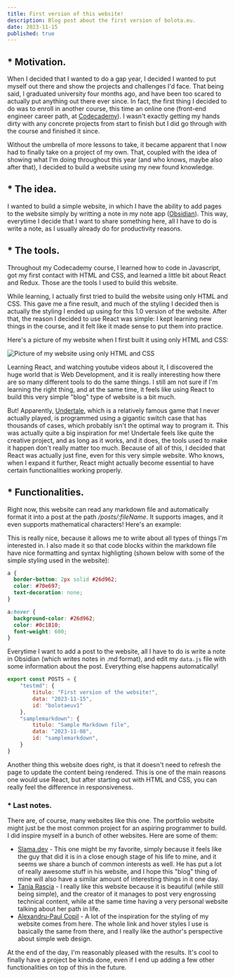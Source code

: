 ```yaml
---
title: First version of this website!
description: Blog post about the first version of bolota.eu.
date: 2023-11-15
published: true
---
```


## * Motivation.

When I decided that I wanted to do a gap year, I decided I wanted to put myself out there and show the projects and challenges I'd face. That being said, I graduated university four months ago, and have been too scared to actually put anything out there ever since. In fact, the first thing I decided to do was to enroll in another course, this time an online one (front-end engineer career path, at [Codecademy](https://www.codecademy.com/)). I wasn't exactly getting my hands dirty with any concrete projects from start to finish but I did go through with the course and finished it since.

Without the umbrella of more lessons to take, it became apparent that I now had to finally take on a project of my own. That, coupled with the idea of showing what I'm doing throughout this year (and who knows, maybe also after that), I decided to build a website using my new found knowledge.

## * The idea.

I wanted to build a simple website, in which I have the ability to add pages to the website simply by writting a note in my note app ([Obsidian](https://obsidian.md/)). This way, everytime I decide that I want to share something here, all I have to do is write a note, as I usually already do for productivity reasons. 

## * The tools.

Throughout my Codecademy course, I learned how to code in Javascript, got my first contact with HTML and CSS, and learned a little bit about React and Redux. Those are the tools I used to build this website.

While learning, I actually first tried to build the website using only HTML and CSS. This gave me a fine result, and much of the styling I decided then is actually the styling I ended up using for this 1.0 version of the website. After that, the reason I decided to use React was simple: I kept learning new things in the course, and it felt like it made sense to put them into practice.

Here's a picture of my website when I first built it using only HTML and CSS:

![Picture of my website using only HTML and CSS](/media/bolotaeuHTMLCSS.png)

Learning React, and watching youtube videos about it, I discovered the huge world that is Web Development, and it is really interesting how there are so many different tools to do the same things. I still am not sure if I'm learning the right thing, and at the same time, it feels like using React to build this very simple "blog" type of website is a bit much.

But! Apparently, [Undertale](https://undertale.com/), which is a relatively famous game that I never actually played, is programmed using a gigantic switch case that has thousands of cases, which probably isn't the optimal way to program it. This was actually quite a big inspiration for me! Undertale feels like quite the creative project, and as long as it works, and it does, the tools used to make it happen don't really matter too much. Because of all of this, I decided that React was actually just fine, even for this very simple website. Who knows, when I expand it further, React might actually become essential to have certain functionalities working properly. 

## * Functionalities.

Right now, this website can read any markdown file and automatically format it into a post at the path _/posts/:fileName_. It supports images, and it even supports mathematical characters! Here's an example:



This is really nice, because it allows me to write about all types of things I'm interested in. I also made it so that code blocks within the markdown file have nice formatting and syntax highligting (shown below with some of the simple styling used in the website):

``` css
a {
  border-bottom: 2px solid #26d962;
  color: #70e697;
  text-decoration: none;
}

a:hover {
  background-color: #26d962;
  color: #0c1810;
  font-weight: 600;
}
```

Everytime I want to add a post to the website, all I have to do is write a note in Obsidian (which writes notes in .md format), and edit my ``data.js`` file with some information about the post. Everything else happens automatically!

```js data.js
export const POSTS = {
    "testmd": {
        titulo: "First version of the website!",
        data: "2023-11-15",
        id: "bolotaeuv1"
    },
    "samplemarkdown": {
        titulo: "Sample Markdown file",
        data: "2023-11-08",
        id: "samplemarkdown",
    }
}
```

Another thing this website does right, is that it doesn't need to refresh the page to update the content being rendered. This is one of the main reasons one would use React, but after starting out with HTML and CSS, you can really feel the difference in responsiveness. 

### * Last notes.

There are, of course, many websites like this one. The portfolio website might just be the most common project for an aspiring programmer to build. I did inspire myself in a bunch of other websites. Here are some of them:

- [Slama.dev](https://slama.dev/) - This one might be my favorite, simply because it feels like the guy that did it is in a close enough stage of his life to mine, and it seems we share a bunch of common interests as well. He has put a lot of really awesome stuff in his website, and I hope this "blog" thing of mine will also have a similar amount of interesting things in it one day.
- [Tania Rascia](https://www.taniarascia.com/) - I really like this website because it is beautiful (while still being simple), and the creator of it manages to post very engrossing technical content, while at the same time having a very personal website talking about her path in life. 
- [Alexandru-Paul Copil](https://cpl.li/) - A lot of the inspiration for the styling of my website comes from here. The whole link and hover styles I use is basically the same from there, and I really like the author's perspective about simple web design. 

At the end of the day, I'm reasonably pleased with the results. It's cool to finally have a project be kinda done, even if I end up adding a few other functionalities on top of this in the future. 